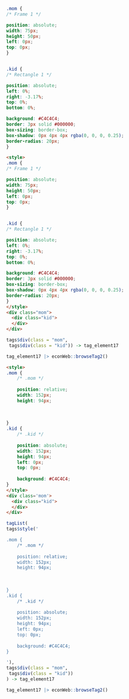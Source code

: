```css
.mom {
/* Frame 1 */

position: absolute;
width: 75px;
height: 50px;
left: 0px;
top: 0px;
}


.kid {
/* Rectangle 1 */

position: absolute;
left: 0%;
right: -3.17%;
top: 0%;
bottom: 0%;

background: #C4C4C4;
border: 3px solid #000000;
box-sizing: border-box;
box-shadow: 0px 4px 4px rgba(0, 0, 0, 0.25);
border-radius: 20px;
}
```

```html
<style>
.mom {
/* Frame 1 */

position: absolute;
width: 75px;
height: 50px;
left: 0px;
top: 0px;
}


.kid {
/* Rectangle 1 */

position: absolute;
left: 0%;
right: -3.17%;
top: 0%;
bottom: 0%;

background: #C4C4C4;
border: 3px solid #000000;
box-sizing: border-box;
box-shadow: 0px 4px 4px rgba(0, 0, 0, 0.25);
border-radius: 20px;
}
</style>
<div class="mom">
  <div class="kid">
  </div>
</div>
```

```r
tags$div(class = "mom",
 tags$div(class = "kid")) -> tag_element17

tag_element17 |> econWeb::browseTag2()

```

```html
<style>
.mom {
	/* .mom */
	
	position: relative;
	width: 152px;
	height: 94px;
	
	
	
}
.kid {
	/* .kid */
	
	position: absolute;
	width: 152px;
	height: 94px;
	left: 0px;
	top: 0px;
	
	background: #C4C4C4;
}
</style>
<div class='mom'>
  <div class="kid">
  </div>
</div>

```

```r
tagList(
tags$style('

.mom {
	/* .mom */
	
	position: relative;
	width: 152px;
	height: 94px;
	
	
	
}
.kid {
	/* .kid */
	
	position: absolute;
	width: 152px;
	height: 94px;
	left: 0px;
	top: 0px;
	
	background: #C4C4C4;
}

'),
tags$div(class = "mom",
 tags$div(class = "kid"))
) -> tag_element17

tag_element17 |> econWeb::browseTag2()

```

